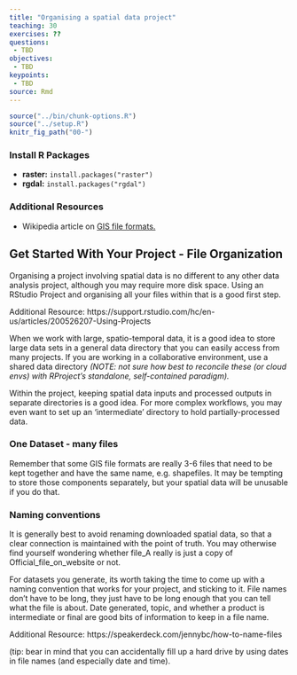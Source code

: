 ```yaml
---
title: "Organising a spatial data project"
teaching: 30
exercises: ??
questions:
 - TBD
objectives:
 - TBD
keypoints:
 - TBD
source: Rmd
---
```


```r
source("../bin/chunk-options.R")
source("../setup.R")
knitr_fig_path("00-")
```

### Install R Packages

* **raster:** `install.packages("raster")`
* **rgdal:** `install.packages("rgdal")`

### Additional Resources

* Wikipedia article on
<a href="https://en.wikipedia.org/wiki/GIS_file_formats" target="_blank">
GIS file formats.</a>

## Get Started With Your Project -  File Organization

Organising a project involving spatial data is no different to any other data analysis project, although you may require more disk space. Using an RStudio Project and organising all your files within that is a good first step.

Additional Resource: https://support.rstudio.com/hc/en-us/articles/200526207-Using-Projects

When we work with large, spatio-temporal data, it is a good idea to store large data sets in a general data directory that you can easily access from many projects. If you are working in a collaborative environment, use a shared data directory *(NOTE: not sure how best to reconcile these (or cloud envs) with RProject's standalone, self-contained paradigm).*

Within the project, keeping spatial data inputs and processed outputs in separate directories is a good idea. For more complex workflows, you may even want to set up an 'intermediate' directory to hold partially-processed data.

### One Dataset - many files

Remember that some GIS file formats are really 3-6 files that need to be kept together and have the same name, e.g. shapefiles. It may be tempting to store those components separately, but your spatial data will be unusable if you do that.

### Naming conventions

It is generally best to avoid renaming downloaded spatial data, so that a clear connection is maintained with the point of truth. You may otherwise find yourself wondering whether file_A really is just a copy of Official_file_on_website or not.

For datasets you generate, its worth taking the time to come up with a naming convention that works for your project, and sticking to it. File names don't have to be long, they just have to be long enough that you can tell what the file is about. Date generated, topic, and whether a product is intermediate or final are good bits of information to keep in a file name.

Additional Resource: https://speakerdeck.com/jennybc/how-to-name-files

(tip: bear in mind that you can accidentally fill up a hard drive by using dates in file names (and especially date and time). 



